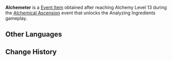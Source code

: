 {{Item Infobox
|id           = 120876
|image        = Item Alchemeter.png
|type         = Event Items
|description  = A custom [[Knights of Favonius]] device used to analyze [[Potion Ingredients|alchemical ingredients]]. Place any alchemical shop ingredients within to analyze their special characteristics and increase the corresponding "ingredient level," allowing the efficacy of concocted potions to be increased in various ways...
|source1      = [[Alchemical Ascension]] - Alchemy Level 10
|event        = Alchemical Ascension
}}
'''Alchemeter''' is a [[Event Item]] obtained after reaching Alchemy Level 13 during the [[Alchemical Ascension]] event that unlocks the Analyzing Ingredients gameplay.

==Other Languages==
{{Other Languages
|en       = Alchemeter
|zhs      = 药材研析仪
|zhs_rm   = 
|zht      = 藥材研析儀
|zht_rm   = 
|zh_tl    = 
|ja       = 薬材研究機
|ja_rm    = Yakuzai Kenkyuu-ki
|ja_tl    = Potion Ingredients Research Machine
|ko       = 약재 분석기
|ko_tl    = Medicine Analyzer
|es       = Analizadora de ingredientes
|es_tl    = Ingredient Analyzer
|fr       = Alchimètre
|fr_tl    = Alchemeter
|ru       = Алхиметр
|ru_tl    = 
|th       = เครื่องวิเคราะห์สมุนไพร
|th_rm    = 
|th_tl    = 
|vi       = Công Cụ Nghiên Cứu Dược Liệu
|vi_tl    = 
|de       = Alchimeter
|de_tl    = Alchemeter
|id       = Alchemeter
|pt       = Analisador de Ingredientes Medicinais
|pt_tl    = 
|tr       = Simyametre
|tr_tl    = 
|it       = Alchimetro
|it_tl    = Alchemeter
}}

==Change History==
{{Change History|4.5}}